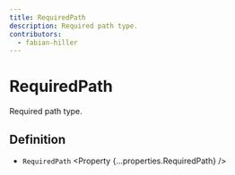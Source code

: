 ```yaml
---
title: RequiredPath
description: Required path type.
contributors:
  - fabian-hiller
---
```



# RequiredPath

Required path type.

## Definition

- `RequiredPath` <Property {...properties.RequiredPath} />
